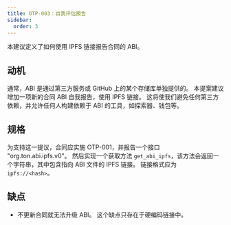 ```yaml
---
title: OTP-003：自我评估报告
sidebar:
  order: 3
---
```


本建议定义了如何使用 IPFS 链接报告合同的 ABI。

## 动机

通常，ABI 是通过第三方服务或 GitHub 上的某个存储库单独提供的。 本提案建议增加一项新的合同 ABI 自我报告，使用 IPFS 链接。 这将使我们避免任何第三方依赖，并允许任何人构建依赖于 ABI 的工具，如探索器、钱包等。

## 规格

为支持这一提议，合同应实施 OTP-001，并报告一个接口 "org.ton.abi.ipfs.v0"。 然后实现一个获取方法 `get_abi_ipfs`，该方法会返回一个字符串，其中包含指向 ABI 文件的 IPFS 链接。 链接格式应为 `ipfs://<hash>`。

## 缺点

- 不更新合同就无法升级 ABI。 这个缺点只存在于硬编码链接中。
